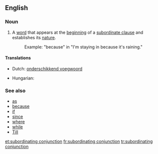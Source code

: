 ==English==

===Noun===
{{en-noun|sg=[[subordinating]] [[conjunction]]}}

# {{grammar}} A [[word]] that appears at the [[beginning]] of a [[subordinate clause]] and establishes its [[nature]].
#: Example: "because" in "I'm staying in because it's raining."

====Translations====
{{trans-top|a word establishing the nature of a subordinate clause}}
* Dutch: [[onderschikkend voegwoord]] {{n}}
{{trans-mid}}
* Hungarian: {{t|hu|alárendelő kötőszó}}
{{trans-bottom}}

===See also===
* [[as]]
* [[because]]
* [[if]]
* [[since]]
* [[where]]
* [[while]]
* [[Till]]
[[et:subordinating conjunction]]
[[fr:subordinating conjunction]]
[[tr:subordinating conjunction]]
